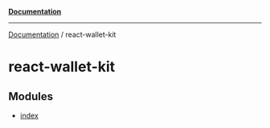 [**Documentation**](../README.mdx)

***

[Documentation](../modules.mdx) / react-wallet-kit

# react-wallet-kit

## Modules

- [index](index/README.mdx)

